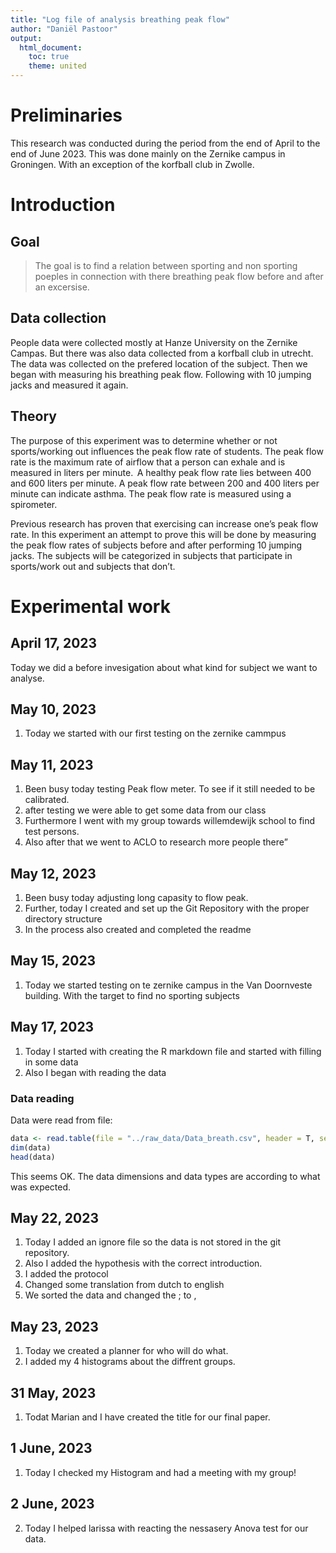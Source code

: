 ```yaml
---
title: "Log file of analysis breathing peak flow"
author: "Daniël Pastoor"
output:
  html_document:
    toc: true
    theme: united
---
```



# Preliminaries

This research was conducted during the period from the end of April to the end of June 2023. This was done mainly on the Zernike campus in Groningen. With an exception of the korfball club in Zwolle.


# Introduction

## Goal
> The goal is to find a relation between sporting and non sporting poeples in connection with there breathing peak flow before and after an excersise. 

## Data collection
People data were collected mostly at Hanze University on the Zernike Campas. But there was also data collected from a korfball club in utrecht. The data was collected on the prefered location of the subject. Then we began with measuring his breathing peak flow. Following with 10 jumping jacks and measured it again.

## Theory
The purpose of this experiment was to determine whether or not sports/working out influences the peak flow rate of students. The peak flow rate is the maximum rate of airflow that a person can exhale and is measured in liters per minute.  A healthy peak flow rate lies between 400 and 600 liters per minute. A peak flow rate between 200 and 400 liters per minute can indicate asthma. The peak flow rate is measured using a spirometer. 

Previous research has proven that exercising can increase one's peak flow rate. In this experiment an attempt to prove this will be done by measuring the peak flow rates of subjects before and after performing 10 jumping jacks. The subjects will be categorized in subjects that participate in sports/work out and subjects that don’t. 

# Experimental work

## April 17, 2023

Today we did a before invesigation about what kind for subject we want to analyse.

## May 10, 2023

1. Today we started with our first testing on the zernike cammpus

## May 11, 2023

1. Been busy today testing Peak flow meter. To see if it still needed to be calibrated.
2. after testing we were able to get some data from our class 
3. Furthermore I went with my group towards willemdewijk school to find test persons.
4. Also after that we went to ACLO to research more people there"

## May 12, 2023

1. Been busy today adjusting long capasity to flow peak.
2. Further, today I created and set up the Git Repository with the proper directory structure
3. In the process also created and completed the readme

## May 15, 2023

1. Today we started testing on te zernike campus in the Van Doornveste building. With the target to find no sporting subjects

## May 17, 2023

1. Today I started with creating the R markdown file and started with filling in some data
2. Also I began with reading the data

### Data reading

Data were read from file:

```r
data <- read.table(file = "../raw_data/Data_breath.csv", header = T, sep = ",")
dim(data)
head(data)
```
This seems OK. The data dimensions and data types are according to what was expected.

## May 22, 2023

1. Today I added an ignore file so the data is not stored in the git repository.
2. Also I added the hypothesis with the correct introduction.
3. I added the protocol
4. Changed some translation from dutch to english
5. We sorted the data and changed the ; to ,

## May 23, 2023

1. Today we created a planner for who will do what.
2. I added my 4 histograms about the diffrent groups.

## 31 May, 2023

1. Todat Marian and I have created the title for our final paper.

## 1 June, 2023

1. Today I checked my Histogram and had a meeting with my group!

## 2 June, 2023

2. Today I helped larissa with reacting the nessasery Anova test for our data.
